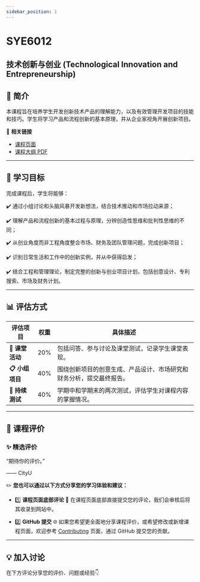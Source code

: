 ```yaml
---
sidebar_position: 1
---
```


# SYE6012
## 技术创新与创业 (Technological Innovation and Entrepreneurship)

## **📘 简介**
本课程旨在培养学生开发创新技术产品的理解能力，以及有效管理开发项目的技能和技巧。学生将学习产品和流程创新的基本原理，并从企业家视角开展创新项目。

🔗 **相关链接**
- [课程页面](https://www.cityu.edu.hk/catalogue/pg/202526/course/SYE6012.htm)
- [课程大纲 PDF](https://www.cityu.edu.hk/catalogue/pg/202526/course/SYE6012.pdf)

---

## **🎯 学习目标**

完成课程后，学生将能够：

✔️ 通过小组讨论和头脑风暴开发新想法，结合技术推动和市场拉动来源；

✔️ 理解产品和流程创新的基本过程与原理，分辨创造性思维和批判性思维的不同；

✔️ 从创业角度而非工程角度整合市场、财务及团队管理问题，完成创新项目；

✔️ 识别日常生活和工作中的创新实例，并从中获得启发；

✔️ 结合工程和管理理论，制定完整的创新与创业项目计划，包括创意设计、专利搜索、市场及财务计划。

---

## **📊 评估方式**

| **评估项目**        | **权重** | **具体描述**                                                                                       |
|--------------------|---------|---------------------------------------------------------------------------------------------------|
| **📂 课堂活动**      | 20%      | 包括问答、参与讨论及课堂测试，记录学生课堂表现。                                                     |
| **📋 小组项目**      | 40%      | 围绕创新项目的创意生成、产品设计、市场研究和财务分析，提交最终报告。                                    |
| **📝 持续测试**      | 40%      | 学期中和学期末的两次测试，评估学生对课程内容的掌握情况。                                                |

---

## **💬 课程评价**

### ✨ **精选评价**
<div className={commentStyles.commentBox}>
    <p className={commentStyles.commentText}>
        “期待你的评价。”
    </p>
    <p className={commentStyles.commentAuthor}>—— CityU</p>
</div>

✏️ **您也可以通过以下方式分享您的学习体验和建议：**

- 1️⃣ **课程页面底部评论**
💬 在课程页面底部直接提交您的评论，我们会审核后将其收录到网站中。

- 2️⃣ **GitHub 提交**
🌐 如果您希望更全面地分享课程评价，或希望修改或新增课程页面，欢迎参考 [Contributing](/contributing) 页面，通过 GitHub 提交您的贡献。

---

## **💡 加入讨论**

在下方评论分享您的评价、问题或经验👇
<Utterances />
